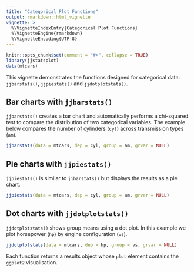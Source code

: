 ```yaml
---
title: "Categorical Plot Functions"
output: rmarkdown::html_vignette
vignette: >
  %\VignetteIndexEntry{Categorical Plot Functions}
  %\VignetteEngine{rmarkdown}
  %\VignetteEncoding{UTF-8}
---
```


```r
knitr::opts_chunk$set(comment = "#>", collapse = TRUE)
library(jjstatsplot)
data(mtcars)
```

This vignette demonstrates the functions designed for categorical data:
`jjbarstats()`, `jjpiestats()` and `jjdotplotstats()`.

## Bar charts with `jjbarstats()`

`jjbarstats()` creates a bar chart and automatically performs a
chi-squared test to compare the distribution of two categorical
variables. The example below compares the number of cylinders (`cyl`)
across transmission types (`am`).

```r
jjbarstats(data = mtcars, dep = cyl, group = am, grvar = NULL)
```

## Pie charts with `jjpiestats()`

`jjpiestats()` is similar to `jjbarstats()` but displays the results as a
pie chart.

```r
jjpiestats(data = mtcars, dep = cyl, group = am, grvar = NULL)
```

## Dot charts with `jjdotplotstats()`

`jjdotplotstats()` shows group means using a dot plot. In this example we
plot horsepower (`hp`) by engine configuration (`vs`).

```r
jjdotplotstats(data = mtcars, dep = hp, group = vs, grvar = NULL)
```

Each function returns a results object whose `plot` element contains the
`ggplot2` visualisation.
